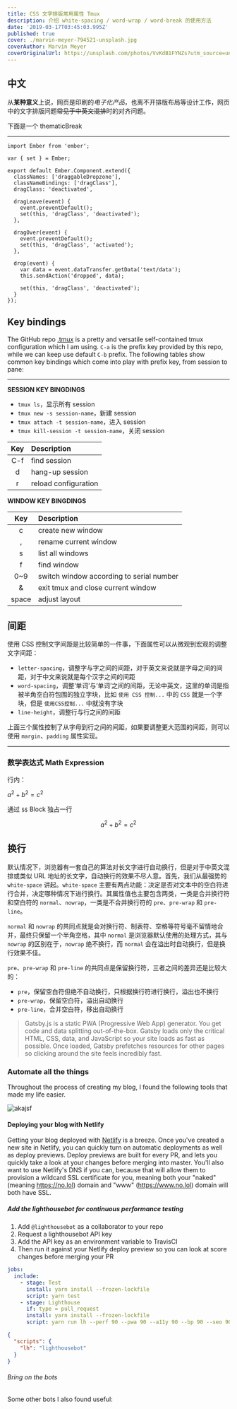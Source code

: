 ```yaml
---
title: CSS 文字排版常用属性 Tmux
description: 介绍 white-spacing / word-wrap / word-break 的使用方法
date: '2019-03-17T03:45:03.995Z'
published: true
cover: ./marvin-meyer-794521-unsplash.jpg
coverAuthor: Marvin Meyer
coverOriginalUrl: https://unsplash.com/photos/VvKdB1FYNZs?utm_source=unsplash&utm_medium=referral&utm_content=creditCopyText
---
```


## 中文

从**某种意义**上说，网页是印刷的*电子化产品*，也离不开排版布局等设计工作，网页中的文字排版问题~~常见于中英文混排~~时的对齐问题。

下面是一个 thematicBreak

---

```js{1,4-6}
import Ember from 'ember';

var { set } = Ember;

export default Ember.Component.extend({
  classNames: ['draggableDropzone'],
  classNameBindings: ['dragClass'],
  dragClass: 'deactivated',

  dragLeave(event) {
    event.preventDefault();
    set(this, 'dragClass', 'deactivated');
  },

  dragOver(event) {
    event.preventDefault();
    set(this, 'dragClass', 'activated');
  },

  drop(event) {
    var data = event.dataTransfer.getData('text/data');
    this.sendAction('dropped', data);

    set(this, 'dragClass', 'deactivated');
  }
});
```

## Key bindings

The GitHub repo [.tmux](https://github.com/gpakosz/.tmux) is a pretty and versatile self-contained tmux configuration which I am using. `C-a` is the prefix key provided by this repo, while we can keep use default `C-b` prefix. The following tables show common key bindings which come into play with prefix key, from session to pane:

---

**SESSION KEY BINGDINGS**

- `tmux ls`，显示所有 session
- `tmux new -s session-name`，新建 session
- `tmux attach -t session-name`，进入 session
- `tmux kill-session -t session-name`，关闭 session

| Key | Description          |
| :-: | :------------------- |
| C-f | find session         |
|  d  | hang-up session      |
|  r  | reload configuration |

**WINDOW KEY BINGDINGS**

|  Key  | Description                              |
| :---: | :--------------------------------------- |
|   c   | create new window                        |
|   ,   | rename current window                    |
|   s   | list all windows                         |
|   f   | find window                              |
|  0~9  | switch window according to serial number |
|   &   | exit tmux and close current window       |
| space | adjust layout                            |

## 间距

使用 CSS 控制文字间距是比较简单的一件事，下面属性可以从微观到宏观的调整文字间距：

- `letter-spacing`，调整字与字之间的间距，对于英文来说就是字母之间的间距，对于中文来说就是每个汉字之间的间距
- `word-spacing`，调整‘单词’与‘单词’之间的间距，无论中英文，这里的单词是指被半角空白符包围的独立字块，比如 `使用 CSS 控制...` 中的 `CSS` 就是一个字块，但是 `使用CSS控制...` 中就没有字块
- `line-height`，调整行与行之间的间距

上面三个属性控制了从字母到行之间的间距，如果要调整更大范围的间距，则可以使用 `margin`、`padding` 属性实现。

---

### 数学表达式 Math Expression

行内：

$a^2 + b^2 = c^2$

通过 `$$` Block 独占一行

$$
a^2 + b^2 = c^2
$$

## 换行

默认情况下，浏览器有一套自己的算法对长文字进行自动换行，但是对于中英文混排或类似 URL 地址的长文字，自动换行的效果不尽人意。首先，我们从最强势的 `white-space` 讲起。`white-space` 主要有两点功能：决定是否对文本中的空白符进行合并，决定哪种情况下进行换行。其属性值也主要包含两类，一类是合并换行符和空白符的 `normal`、`nowrap`，一类是不合并换行符的 `pre`、`pre-wrap` 和 `pre-line`。

`normal` 和 `nowrap` 的共同点就是会对换行符、制表符、空格等符号毫不留情地合并，最终只保留一个半角空格，其中 `normal` 是浏览器默认使用的处理方式，其与 `nowrap` 的区别在于，`nowrap` 绝不换行，而 `normal` 会在溢出时自动换行，但是换行效果不佳。

`pre`、`pre-wrap` 和 `pre-line` 的共同点是保留换行符，三者之间的差异还是比较大的：

- `pre`，保留空白符但绝不自动换行，只根据换行符进行换行，溢出也不换行
- `pre-wrap`，保留空白符，溢出自动换行
- `pre-line`，合并空白符，移出自动换行

> Gatsby.js is a static PWA (Progressive Web App) generator. You get code and data splitting out-of-the-box. Gatsby loads only the critical HTML, CSS, data, and JavaScript so your site loads as fast as possible. Once loaded, Gatsby prefetches resources for other pages so clicking around the site feels incredibly fast.

### Automate all the things

Throughout the process of creating my blog, I found the following tools that made my life easier.

![akajsf](./v2.png)

#### Deploying your blog with Netlify

Getting your blog deployed with [Netlify](https://netlify.com) is a breeze. Once you've created a new site in Netlify, you can quickly turn on automatic deployments as well as deploy previews. Deploy previews are built for every PR, and lets you quickly take a look at your changes before merging into master. You'll also want to use Netlify's DNS if you can, because that will allow them to provision a wildcard SSL certificate for you, meaning both your "naked" (meaning https://no.lol) domain and "www" (https://www.no.lol) domain will both have SSL.

##### Add the lighthousebot for continuous performance testing

1. Add `@lighthousebot` as a collaborator to your repo
2. Request a lighthousebot API key
3. Add the API key as an environment variable to TravisCI
4. Then run it against your Netlify deploy preview so you can look at score changes before merging your PR

```yaml:title=.travis.yml
jobs:
  include:
    - stage: Test
      install: yarn install --frozen-lockfile
      script: yarn test
    - stage: Lighthouse
      if: type = pull_request
      install: yarn install --frozen-lockfile
      script: yarn run lh --perf 90 --pwa 90 --a11y 90 --bp 90 --seo 90 "$(wait-for-netlify-preview)"
```

```json:title=package.json
{
  "scripts": {
    "lh": "lighthousebot"
  }
}
```

###### Bring on the bots

Some other bots I also found useful:
